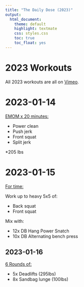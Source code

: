 ```yaml
---
title: "The Daily Dose (2023)"
output:
  html_document:
    theme: default
    highlight: textmate
    css: styles.css
    toc: true
    toc_float: yes
---
```


# **2023 Workouts**

All 2023 workouts are all on [Vimeo](https://vimeo.com/user124837051).

# 2023-01-14

[EMOM x 20 minutes:](https://vimeo.com/manage/videos/799298435)
   
  - Power clean   
  - Push jerk    
  - Front squat    
  - Split jerk    

*205 lbs

# 2023-01-15 

[For time:](https://vimeo.com/manage/videos/793668886)

Work up to heavy 5x5 of:   

  - Back squat    
  - Front squat    

Mix with:   

  - 12x DB Hang Power Snatch    
  - 10x DB Alternating bench press   
  
## 2023-01-16 

[6 Rounds of:](https://vimeo.com/manage/videos/793638101)

  - 5x Deadlifts (295lbs)    
  - 8x Sandbag lunge (100lbs)    